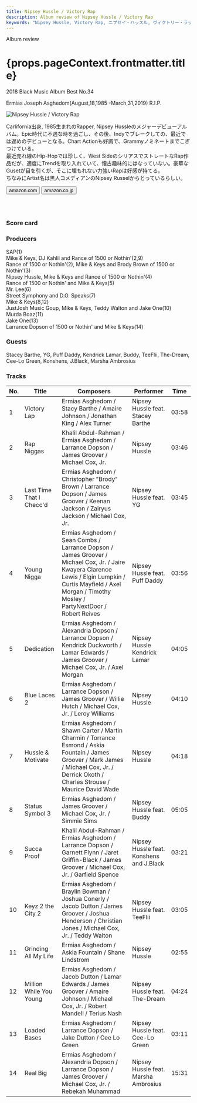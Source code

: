 ```yaml
---
title: Nipsey Hussle / Victory Rap
description: Album review of Nipsey Hussle / Victory Rap
keywords: "Nipsey Hussle, Victory Rap, ニプセイ・ハッスル, ヴィクトリー・ラップ"
---
```





<p className="largeP">Album review</p>
<h1 className="h1--no--margin">{props.pageContext.frontmatter.title}</h1>
<p className="largeP">
  <Link to="/best50/2018/">2018 Black Music Album Best No.34</Link>
</p>

<Tag type="gray" title="Clear Filter">
  Ermias Joseph Asghedom(August,18,1985 -March,31,2019) R.I.P.
</Tag>

<br/>
<Row  className="image-card-group">
	<Column colMd={"3"} colLg={"4"} noGutterMdLeft="">
       <ImageCard>

![Nipsey Hussle / Victory Rap](../../images/cd/nipseyhussle1L.jpg)

</ImageCard>
	</Column>
	<Column colMd={"4"} colLg={"8"} noGutterMdLeft="">
	<p>
	Carlifornia出身, 1985生まれのRapper, Nipsey Hussleのメジャーデビューアルバム。Epic時代に不遇な時を過ごし、その後、Indyでブレークしての、最近では遅めのデビューとなる。Chart Actionも好調で、Grammyノミネートまでこぎつけている。
	<br/>最近売れ線のHip-Hopでは珍しく、West SideのシリアスでストレートなRap作品だが、適度にTrendを取り入れていて、懐古趣味的にはなっていない。豪華なGusetが目を引くが、そこに埋もれない力強いRapは好感が持てる。
	<br/>ちなみにArtist名は黒人コメディアンのNipsey Russelからとっているらしい。
	</p>
	<div>
	  <Button className="button-right-mergin"  href="https://amzn.to/3dJqGif" kind="primary" size="small" renderIcon={ArrowUpRight24}>
      amazon.com
    </Button>
		<Button className="button-right-mergin"  href="https://amzn.to/2ZlzO7D" kind="secondary" size="small" renderIcon={ArrowUpRight24}>
      amazon.co.jp
    </Button>
	</div>
	<a style="display:inline-block;overflow:hidden;background:url(https://linkmaker.itunes.apple.com/ja-jp/lockup.svg?releaseDate=2018-02-16&kind=album&bubble=apple_music&style=mono-black) no-repeat;width:180px;height:45px;" href="https://geo.music.apple.com/jp/album/victory-lap/1316706552?mt=1&app=music&ls=1&at=11lcug"></a>
	</Column>
</Row>
<Row >
	<Column colMd={"4"} colLg={"4"} noGutterMdLeft="">
<div>
  <h3>Score card</h3>
	<SliderJS1 value="1" />
  <SliderJS2 value="1" />
	<SliderJS3 value="2" />
  <SliderJS4 value="8" />
</div>
</Column>
<Column colMd={"8"} colLg={"8"} noGutterMdLeft="">
<div>
<h3>Producers</h3>
<p>
	SAP(1)
	<br/>Mike & Keys, DJ Kahlil and Rance of 1500 or Nothin'(2,9)
	<br/>Rance of 1500 or Nothin'(2), Mike & Keys and Brody Brown of 1500 or Nothin'(3)
	<br/>Nipsey Hussle, Mike & Keys and Rance of 1500 or Nothin'(4)
	<br/>Rance of 1500 or Nothin' and Mike & Keys(5)
	<br/>Mr. Lee(6)
	<br/>Street Symphony and D.O. Speaks(7)
	<br/>Mike & Keys(8,12)
	<br/>JustJosh Music Goup, Mike & Keys, Teddy Walton and Jake One(10)
	<br/>Murda Boaz(11)
	<br/>Jake One(13)
	<br/>Larrance Dopson of 1500 or Nothin' and Mike & Keys(14)
</p>
<h3>Guests</h3>
<p>
	Stacey Barthe, YG, Puff Daddy, Kendrick Lamar, Buddy, TeeFlii, The-Dream, Cee-Lo Green, Konshens, J.Black, Marsha Ambrosius
</p>
</div>
</Column>
</Row>

<h3>Tracks</h3>

| No. | Title                    | Composers                                                                                                                                                                                                         | Performer                                | Time  |
| --- | ------------------------ | ----------------------------------------------------------------------------------------------------------------------------------------------------------------------------------------------------------------- | ---------------------------------------- | ----- |
| 1   | Victory Lap              | Ermias Asghedom / Stacy Barthe / Amaire Johnson / Jonathan King / Alex Turner                                                                                                                                     | Nipsey Hussle feat. Stacey Barthe        | 03:58 |
| 2   | Rap Niggas               | Khalil Abdul-Rahman / Ermias Asghedom / Larrance Dopson / James Groover / Michael Cox, Jr.                                                                                                                        | Nipsey Hussle                            | 03:46 |
| 3   | Last Time That I Checc'd | Ermias Asghedom / Christopher "Brody" Brown / Larrance Dopson / James Groover / Keenan Jackson / Zairyus Jackson / Michael Cox, Jr.                                                                               | Nipsey Hussle feat. YG                   | 03:45 |
| 4   | Young Nigga              | Ermias Asghedom / Sean Combs / Larrance Dopson / James Groover / Michael Cox, Jr. / Jaire Kwayera Clarence Lewis / Elgin Lumpkin / Curtis Mayfield / Axel Morgan / Timothy Mosley / PartyNextDoor / Robert Reives | Nipsey Hussle feat. Puff Daddy           | 03:56 |
| 5   | Dedication               | Ermias Asghedom / Alexandria Dopson / Larrance Dopson / Kendrick Duckworth / Lamar Edwards / James Groover / Michael Cox, Jr. / Axel Morgan                                                                       | Nipsey Hussle Kendrick Lamar             | 04:05 |
| 6   | Blue Laces 2             | Ermias Asghedom / Larrance Dopson / James Groover / Willie Hutch / Michael Cox, Jr. / Leroy Williams                                                                                                              | Nipsey Hussle                            | 04:10 |
| 7   | Hussle & Motivate        | Ermias Asghedom / Shawn Carter / Martin Charmin / Torrance Esmond / Askia Fountain / James Groover / Mark James / Michael Cox, Jr. / Derrick Okoth / Charles Strouse / Maurice David Wade                         | Nipsey Hussle                            | 04:18 |
| 8   | Status Symbol 3          | Ermias Asghedom / James Groover / Michael Cox, Jr. / Simmie Sims                                                                                                                                                  | Nipsey Hussle feat. Buddy                | 05:05 |
| 9   | Succa Proof              | Khalil Abdul-Rahman / Ermias Asghedom / Larrance Dopson / Garnett Flynn / Jaret Griffin-Black / James Groover / Michael Cox, Jr. / Garfield Spence                                                                | Nipsey Hussle feat. Konshens and J.Black | 03:21 |
| 10  | Keyz 2 the City 2        | Ermias Asghedom / Braylin Bowman / Joshua Conerly / Jacob Dutton / James Groover / Joshua Henderson / Christian Jones / Michael Cox, Jr. / Teddy Walton                                                           | Nipsey Hussle feat. TeeFlii              | 03:05 |
| 11  | Grinding All My Life     | Ermias Asghedom / Askia Fountain / Shane Lindstrom                                                                                                                                                                | Nipsey Hussle                            | 02:55 |
| 12  | Million While You Young  | Ermias Asghedom / Jacob Dutton / Lamar Edwards / James Groover / Amaire Johnson / Michael Cox, Jr. / Robert Mandell / Terius Nash                                                                                 | Nipsey Hussle feat. The-Dream            | 04:24 |
| 13  | Loaded Bases             | Ermias Asghedom / Larrance Dopson / Jake Dutton / Cee Lo Green                                                                                                                                                    | Nipsey Hussle feat. Cee-Lo Green         | 03:11 |
| 14  | Real Big                 | Ermias Asghedom / Alexandria Dopson / Larrance Dopson / James Groover / Michael Cox, Jr. / Rebekah Muhammad                                                                                                       | Nipsey Hussle feat. Marsha Ambrosius     | 15:31 |
